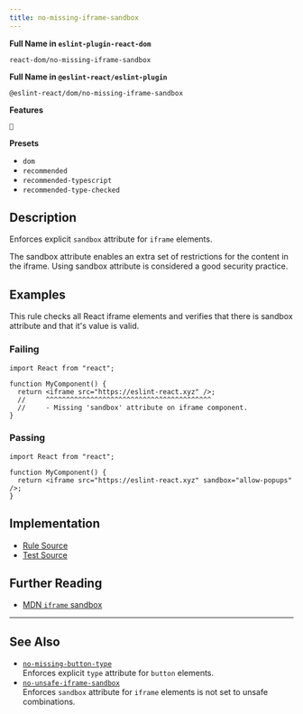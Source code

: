 ```yaml
---
title: no-missing-iframe-sandbox
---
```


**Full Name in `eslint-plugin-react-dom`**

```plain copy
react-dom/no-missing-iframe-sandbox
```

**Full Name in `@eslint-react/eslint-plugin`**

```plain copy
@eslint-react/dom/no-missing-iframe-sandbox
```

**Features**

`🔧`

**Presets**

- `dom`
- `recommended`
- `recommended-typescript`
- `recommended-type-checked`

## Description

Enforces explicit `sandbox` attribute for `iframe` elements.

The sandbox attribute enables an extra set of restrictions for the content in the iframe. Using sandbox attribute is considered a good security practice.

## Examples

This rule checks all React iframe elements and verifies that there is sandbox attribute and that it's value is valid.

### Failing

```tsx
import React from "react";

function MyComponent() {
  return <iframe src="https://eslint-react.xyz" />;
  //     ^^^^^^^^^^^^^^^^^^^^^^^^^^^^^^^^^^^^^^^^^
  //     - Missing 'sandbox' attribute on iframe component.
}
```

### Passing

```tsx
import React from "react";

function MyComponent() {
  return <iframe src="https://eslint-react.xyz" sandbox="allow-popups" />;
}
```

## Implementation

- [Rule Source](https://github.com/Rel1cx/eslint-react/tree/main/packages/plugins/eslint-plugin-react-dom/src/rules/no-missing-iframe-sandbox.ts)
- [Test Source](https://github.com/Rel1cx/eslint-react/tree/main/packages/plugins/eslint-plugin-react-dom/src/rules/no-missing-iframe-sandbox.spec.ts)

## Further Reading

- [MDN `iframe` sandbox](https://developer.mozilla.org/en-US/docs/Web/HTML/Element/iframe#attributes)

---

## See Also

- [`no-missing-button-type`](./dom-no-missing-button-type)\
  Enforces explicit `type` attribute for `button` elements.
- [`no-unsafe-iframe-sandbox`](./dom-no-unsafe-iframe-sandbox)\
  Enforces `sandbox` attribute for `iframe` elements is not set to unsafe combinations.
